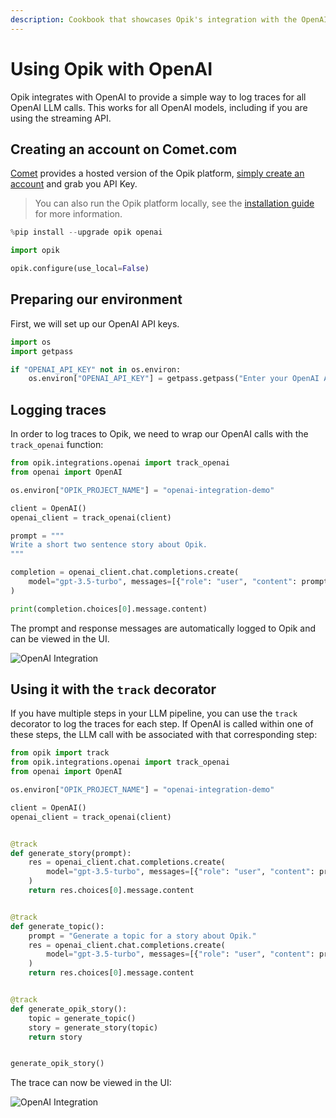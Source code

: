 ```yaml
---
description: Cookbook that showcases Opik's integration with the OpenAI Python SDK
---
```


# Using Opik with OpenAI

Opik integrates with OpenAI to provide a simple way to log traces for all OpenAI LLM calls. This works for all OpenAI models, including if you are using the streaming API.


## Creating an account on Comet.com

[Comet](https://www.comet.com/site?from=llm&utm_source=opik&utm_medium=colab&utm_content=openai&utm_campaign=opik) provides a hosted version of the Opik platform, [simply create an account](https://www.comet.com/signup?from=llm&utm_source=opik&utm_medium=colab&utm_content=openai&utm_campaign=opik) and grab you API Key.

> You can also run the Opik platform locally, see the [installation guide](https://www.comet.com/docs/opik/self-host/overview/?from=llm&utm_source=opik&utm_medium=colab&utm_content=openai&utm_campaign=opik) for more information.


```python
%pip install --upgrade opik openai
```


```python
import opik

opik.configure(use_local=False)
```

## Preparing our environment

First, we will set up our OpenAI API keys.


```python
import os
import getpass

if "OPENAI_API_KEY" not in os.environ:
    os.environ["OPENAI_API_KEY"] = getpass.getpass("Enter your OpenAI API key: ")
```

## Logging traces

In order to log traces to Opik, we need to wrap our OpenAI calls with the `track_openai` function:


```python
from opik.integrations.openai import track_openai
from openai import OpenAI

os.environ["OPIK_PROJECT_NAME"] = "openai-integration-demo"

client = OpenAI()
openai_client = track_openai(client)
```


```python
prompt = """
Write a short two sentence story about Opik.
"""

completion = openai_client.chat.completions.create(
    model="gpt-3.5-turbo", messages=[{"role": "user", "content": prompt}]
)

print(completion.choices[0].message.content)
```

The prompt and response messages are automatically logged to Opik and can be viewed in the UI.

![OpenAI Integration](https://raw.githubusercontent.com/comet-ml/opik/main/apps/opik-documentation/documentation/static/img/cookbook/openai_trace_cookbook.png)

## Using it with the `track` decorator

If you have multiple steps in your LLM pipeline, you can use the `track` decorator to log the traces for each step. If OpenAI is called within one of these steps, the LLM call with be associated with that corresponding step:


```python
from opik import track
from opik.integrations.openai import track_openai
from openai import OpenAI

os.environ["OPIK_PROJECT_NAME"] = "openai-integration-demo"

client = OpenAI()
openai_client = track_openai(client)


@track
def generate_story(prompt):
    res = openai_client.chat.completions.create(
        model="gpt-3.5-turbo", messages=[{"role": "user", "content": prompt}]
    )
    return res.choices[0].message.content


@track
def generate_topic():
    prompt = "Generate a topic for a story about Opik."
    res = openai_client.chat.completions.create(
        model="gpt-3.5-turbo", messages=[{"role": "user", "content": prompt}]
    )
    return res.choices[0].message.content


@track
def generate_opik_story():
    topic = generate_topic()
    story = generate_story(topic)
    return story


generate_opik_story()
```

The trace can now be viewed in the UI:

![OpenAI Integration](https://raw.githubusercontent.com/comet-ml/opik/main/apps/opik-documentation/documentation/static/img/cookbook/openai_trace_decorator_cookbook.png)


